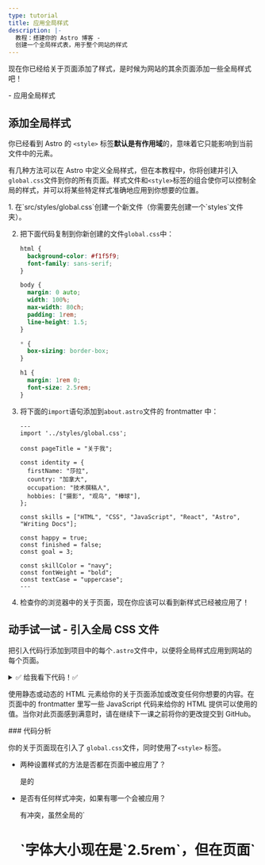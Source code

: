 ```yaml
---
type: tutorial
title: 应用全局样式
description: |-
  教程：搭建你的 Astro 博客 -
  创建一个全局样式表，用于整个网站的样式
---
```


现在你已经给关于页面添加了样式，是时候为网站的其余页面添加一些全局样式吧！

<PreCheck>
  - 应用全局样式
</PreCheck>

## 添加全局样式

你已经看到 Astro 的 `<style>` 标签**默认是有作用域**的，意味着它只能影响到当前文件中的元素。

有几种方法可以在 Astro 中定义全局样式，但在本教程中，你将创建并引入`global.css`文件到你的所有页面。样式文件和`<style>`标签的组合使你可以控制全局的样式，并可以将某些特定样式准确地应用到你想要的位置。

<Steps>
1. 在`src/styles/global.css`创建一个新文件（你需要先创建一个`styles`文件夹）。

2. 把下面代码复制到你新创建的文件`global.css`中：

    ```css title="src/styles/global.css"
    html {
      background-color: #f1f5f9;
      font-family: sans-serif;
    }

    body {
      margin: 0 auto;
      width: 100%;
      max-width: 80ch;
      padding: 1rem;
      line-height: 1.5;
    }

    * {
      box-sizing: border-box;
    }

    h1 {
      margin: 1rem 0;
      font-size: 2.5rem;
    }
    ```

3. 将下面的`import`语句添加到`about.astro`文件的 frontmatter 中：

    ```astro title="src/pages/about.astro" ins={2}
    ---
    import '../styles/global.css';

    const pageTitle = "关于我";

    const identity = {
      firstName: "莎拉",
      country: "加拿大",
      occupation: "技术撰稿人",
      hobbies: ["摄影", "观鸟", "棒球"],
    };

    const skills = ["HTML", "CSS", "JavaScript", "React", "Astro", "Writing Docs"];

    const happy = true;
    const finished = false;
    const goal = 3;

    const skillColor = "navy";
    const fontWeight = "bold";
    const textCase = "uppercase";
    ---
    ```

4. 检查你的浏览器中的关于页面，现在你应该可以看到新样式已经被应用了！
</Steps>

<Box icon="puzzle-piece">

## 动手试一试 - 引入全局 CSS 文件

把引入代码行添加到项目中的每个`.astro`文件中，以便将全局样式应用到网站的每个页面。

<details>
<summary>✅ 给我看下代码！✅</summary>

将以下引入代码添加到另外两个页面文件中：`src/pages/index.astro`和`src/pages/blog.astro`。

```astro title="src/pages/index.astro" ins={2}
---
import '../styles/global.css';
---
```
</details>
</Box>

使用静态或动态的 HTML 元素给你的关于页面添加或改变任何你想要的内容。在页面中的 frontmatter 里写一些 JavaScript 代码来给你的 HTML 提供可以使用的值。当你对此页面感到满意时，请在继续下一课之前将你的更改提交到 GitHub。

<Box icon="question-mark">
### 代码分析

你的关于页面现在引入了 `global.css`文件，同时使用了`<style>` 标签。

- 两种设置样式的方法是否都在页面中被应用了？

    <p>
      <Spoiler>是的</Spoiler>
    </p>

- 是否有任何样式冲突，如果有哪一个会被应用？

    <p>
      <Spoiler>有冲突，虽然全局的`<h1>`字体大小现在是`2.5rem`，但在页面`<style>`标签中声明的`4rem`被优先应用到了当前页面上。</Spoiler>
    </p>

- 描述`global.css`和`<style>`如何协同工作。

    <p>
      <Spoiler>当在全局和页面的本地`<style>`标签中定义的样式冲突时，本地样式会覆盖全局样式。（但是，可能还涉及其他影响因素，因此经常性检查你的网站以确保应用了正确的样式！）</Spoiler>
    </p>

- 你会如何选择在页面中引入`global.css`文件还是使用`<style>`标签？

    <p>
      <Spoiler>如果你希望可以在整个网站范围内应用样式，你可以选择使用文件`global.css`。但是，如果你希望样式仅应用于单个`.astro`文件中的 HTML 内容，而会不影响站点上的其他元素，你可以选择`<style>`标签。</Spoiler>
    </p>

</Box>

<Box icon="check-list">

## 任务清单

<Checklist>
- [ ] 我可以通过引入`.css`文件来应用全局样式。
</Checklist>
</Box>

### 相关资源

- [Astro 和 JSX 间的差异比较](/zh-cn/basics/astro-syntax/#astro-和-jsx-间的差异)
- [Astro `<style>` 标签](/zh-cn/guides/styling/#在-astro-进行设计)
- [Astro 里的 CSS 变量](/zh-cn/guides/styling/#css-变量)
